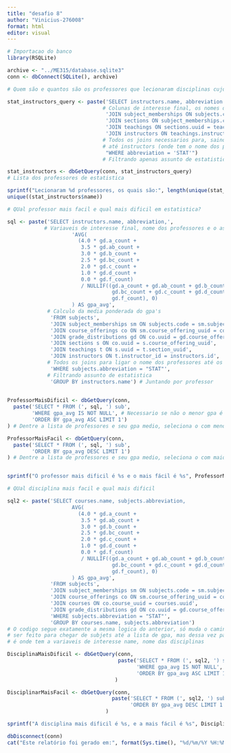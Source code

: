 ```yaml
---
title: "desafio 8"
author: "Vinicius-276008"
format: html
editor: visual
---
```


```r
# Importacao do banco
library(RSQLite)

archive <- "../ME315/database.sqlite3"
conn <- dbConnect(SQLite(), archive)

```

```r
# Quem são e quantos são os professores que lecionaram disciplinas cujo tópico era estatística?

stat_instructors_query <- paste('SELECT instructors.name, abbreviation FROM subjects',
                               # Colunas de interesse final, os nomes dos professores e a abreviacao do assunto
                                'JOIN subject_memberships ON subjects.code = subject_memberships.subject_code',
                                'JOIN sections ON subject_memberships.course_offering_uuid = sections.course_offering_uuid',
                                'JOIN teachings ON sections.uuid = teachings.section_uuid',
                                'JOIN instructors ON teachings.instructor_id = instructors.id',
                               # Todos os joins necessarios para, saindo de subjects (onde tem a abreviacao do assunto)
                               # até instructors (onde tem o nome dos professores)
                                "WHERE abbreviation = 'STAT'")
                               # Filtrando apenas assunto de estatistica

stat_instructors <- dbGetQuery(conn, stat_instructors_query)
# Lista dos professores de estatistica

sprintf("Lecionaram %d professores, os quais são:", length(unique(stat_instructors$name)))
unique((stat_instructors$name))

# QUal professor mais facil e qual mais dificil em estatistica?

sql <- paste('SELECT instructors.name, abbreviation,',
            # Variaveis de interesse final, nome dos professores e o assunto da materia (estatistica)
                     'AVG(
                       (4.0 * gd.a_count +
                        3.5 * gd.ab_count +
                        3.0 * gd.b_count +
                        2.5 * gd.bc_count +
                        2.0 * gd.c_count +
                        1.0 * gd.d_count +
                        0.0 * gd.f_count)
                        / NULLIF((gd.a_count + gd.ab_count + gd.b_count +
                                  gd.bc_count + gd.c_count + gd.d_count +
                                  gd.f_count), 0)
                     ) AS gpa_avg',
             # Calculo da media ponderada do gpa's
              'FROM subjects',
              'JOIN subject_memberships sm ON subjects.code = sm.subject_code',
              'JOIN course_offerings co ON sm.course_offering_uuid = co.uuid',
              'JOIN grade_distributions gd ON co.uuid = gd.course_offering_uuid',
              'JOIN sections s ON co.uuid = s.course_offering_uuid',
              'JOIN teachings t ON s.uuid = t.section_uuid',
              'JOIN instructors ON t.instructor_id = instructors.id',
             # Todos os joins para ligar o nome dos professores até os gpa's
              'WHERE subjects.abbreviation = "STAT"',
             # Filtrando assunto de estatistica
              'GROUP BY instructors.name') # Juntando por professor

  
ProfessorMaisDificil <- dbGetQuery(conn,
  paste('SELECT * FROM (', sql, ') sub',
        'WHERE gpa_avg IS NOT NULL', # Necessario se não o menor gpa é NA
        'ORDER BY gpa_avg ASC LIMIT 1')
) # Dentre a lista de professores e seu gpa medio, seleciona o com menor gpa

ProfessorMaisFacil <- dbGetQuery(conn,
  paste('SELECT * FROM (', sql, ') sub',
        'ORDER BY gpa_avg DESC LIMIT 1')
) # Dentre a lista de professores e seu gpa medio, seleciona o com maior gpa


sprintf("O professor mais dificil é %s e o mais fácil é %s", ProfessorMaisDificil$name, ProfessorMaisFacil$name)

# QUal disciplina mais facil e qual mais dificil

sql2 <- paste('SELECT courses.name, subjects.abbreviation,
                     AVG(
                       (4.0 * gd.a_count +
                        3.5 * gd.ab_count +
                        3.0 * gd.b_count +
                        2.5 * gd.bc_count +
                        2.0 * gd.c_count +
                        1.0 * gd.d_count +
                        0.0 * gd.f_count)
                        / NULLIF((gd.a_count + gd.ab_count + gd.b_count +
                                  gd.bc_count + gd.c_count + gd.d_count +
                                  gd.f_count), 0)
                     ) AS gpa_avg',
              'FROM subjects',
              'JOIN subject_memberships sm ON subjects.code = sm.subject_code',
              'JOIN course_offerings co ON sm.course_offering_uuid = co.uuid',
              'JOIN courses ON co.course_uuid = courses.uuid',
              'JOIN grade_distributions gd ON co.uuid = gd.course_offering_uuid',
              'WHERE subjects.abbreviation = "STAT"',
              'GROUP BY courses.name, subjects.abbreviation')
# O codigo segue exatamente a mesma logica do anterior, só muda o caminho de joins que precisa
# ser feito para chegar de subjets até a lista de gpa, mas dessa vez passando por courses pois
# é onde tem a variaveis de interesse name, nome das disciplinas

DisciplinaMaisDificil <- dbGetQuery(conn,
                                    paste('SELECT * FROM (', sql2, ') sub',
                                          'WHERE gpa_avg IS NOT NULL',
                                          'ORDER BY gpa_avg ASC LIMIT 1')
                                   )

DisciplinarMaisFacil <- dbGetQuery(conn,
                                  paste('SELECT * FROM (', sql2, ') sub',
                                        'ORDER BY gpa_avg DESC LIMIT 1')
                                )

sprintf("A disciplina mais dificil é %s, e a mais fácil é %s", DisciplinaMaisDificil$name, DisciplinarMaisFacil$name)
```

```r
dbDisconnect(conn)
cat("Este relatório foi gerado em:", format(Sys.time(), "%d/%m/%Y %H:%M:%S"))
```
